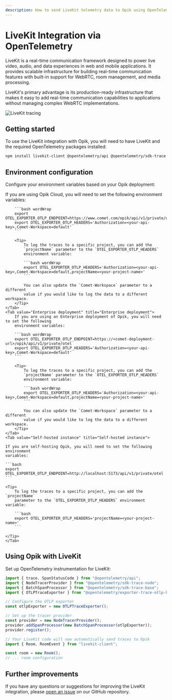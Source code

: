 ```yaml
---
description: How to send LiveKit telemetry data to Opik using OpenTelemetry
---
```


# LiveKit Integration via OpenTelemetry

LiveKit is a real-time communication framework designed to power live video, audio, and data experiences in web and mobile applications. It provides scalable infrastructure for building real-time communication features with built-in support for WebRTC, room management, and media processing.

LiveKit's primary advantage is its production-ready infrastructure that makes it easy to add real-time communication capabilities to applications without managing complex WebRTC implementations.

<Frame>
  <img src="/img/tracing/livekit_integration.png" alt="LiveKit tracing" />
</Frame>

## Getting started

To use the LiveKit integration with Opik, you will need to have LiveKit and the required OpenTelemetry packages installed:

```bash
npm install livekit-client @opentelemetry/api @opentelemetry/sdk-trace @opentelemetry/exporter-trace-otlp-http
```

## Environment configuration

Configure your environment variables based on your Opik deployment:

<Tabs>
    <Tab value="Opik Cloud" title="Opik Cloud">
        If you are using Opik Cloud, you will need to set the following
        environment variables:
            
        ```bash wordWrap
        export OTEL_EXPORTER_OTLP_ENDPOINT=https://www.comet.com/opik/api/v1/private/otel
        export OTEL_EXPORTER_OTLP_HEADERS='Authorization=<your-api-key>,Comet-Workspace=default'
        ```

        <Tip>
            To log the traces to a specific project, you can add the
            `projectName` parameter to the `OTEL_EXPORTER_OTLP_HEADERS`
            environment variable:

            ```bash wordWrap
            export OTEL_EXPORTER_OTLP_HEADERS='Authorization=<your-api-key>,Comet-Workspace=default,projectName=<your-project-name>'
            ```

            You can also update the `Comet-Workspace` parameter to a different
            value if you would like to log the data to a different workspace.
        </Tip>
    </Tab>
    <Tab value="Enterprise deployment" title="Enterprise deployment">
        If you are using an Enterprise deployment of Opik, you will need to set the following
        environment variables:

        ```bash wordWrap
        export OTEL_EXPORTER_OTLP_ENDPOINT=https://<comet-deployment-url>/opik/api/v1/private/otel
        export OTEL_EXPORTER_OTLP_HEADERS='Authorization=<your-api-key>,Comet-Workspace=default'
        ```

        <Tip>
            To log the traces to a specific project, you can add the
            `projectName` parameter to the `OTEL_EXPORTER_OTLP_HEADERS`
            environment variable:

            ```bash wordWrap
            export OTEL_EXPORTER_OTLP_HEADERS='Authorization=<your-api-key>,Comet-Workspace=default,projectName=<your-project-name>'
            ```

            You can also update the `Comet-Workspace` parameter to a different
            value if you would like to log the data to a different workspace.
        </Tip>
    </Tab>
    <Tab value="Self-hosted instance" title="Self-hosted instance">

    If you are self-hosting Opik, you will need to set the following environment
    variables:

    ```bash
    export OTEL_EXPORTER_OTLP_ENDPOINT=http://localhost:5173/api/v1/private/otel
    ```

    <Tip>
        To log the traces to a specific project, you can add the `projectName`
        parameter to the `OTEL_EXPORTER_OTLP_HEADERS` environment variable:

        ```bash
        export OTEL_EXPORTER_OTLP_HEADERS='projectName=<your-project-name>'
        ```

    </Tip>
    </Tab>

</Tabs>

## Using Opik with LiveKit

Set up OpenTelemetry instrumentation for LiveKit:

```typescript
import { trace, SpanStatusCode } from "@opentelemetry/api";
import { NodeTracerProvider } from "@opentelemetry/sdk-trace-node";
import { BatchSpanProcessor } from "@opentelemetry/sdk-trace-base";
import { OTLPTraceExporter } from "@opentelemetry/exporter-trace-otlp-http";

// Configure the OTLP exporter
const otlpExporter = new OTLPTraceExporter();

// Set up the tracer provider
const provider = new NodeTracerProvider();
provider.addSpanProcessor(new BatchSpanProcessor(otlpExporter));
provider.register();

// Your LiveKit code will now automatically send traces to Opik
import { Room, RoomEvent } from "livekit-client";

const room = new Room();
// ... room configuration
```

## Further improvements

If you have any questions or suggestions for improving the LiveKit integration, please [open an issue](https://github.com/comet-ml/opik/issues/new/choose) on our GitHub repository.
